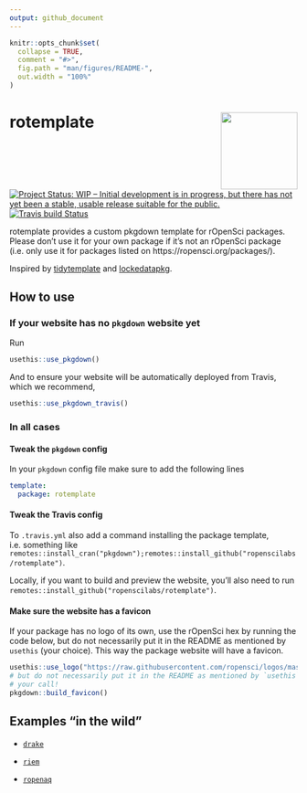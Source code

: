 ```yaml
---
output: github_document
---
```


<!-- README.md is generated from README.Rmd. Please edit that file -->

```r
knitr::opts_chunk$set(
  collapse = TRUE,
  comment = "#>",
  fig.path = "man/figures/README-",
  out.width = "100%"
)
```
# rotemplate <a href='https://ropenscilabs.github.io/rotemplate'><img src='man/figures/logo.png' align="right" height="134.5" /></a>

<!-- badges: start -->
[![Project Status: WIP – Initial development is in progress, but there has not yet been a stable, usable release suitable for the public.](https://www.repostatus.org/badges/latest/wip.svg)](https://www.repostatus.org/#wip)
[![Travis build Status](https://travis-ci.com/ropenscilabs/rotemplate.svg?branch=master)](https://travis-ci.com/ropenscilabs/rotemplate)
<!-- badges: end -->

rotemplate provides a custom pkgdown template for rOpenSci packages. Please don’t use it for your own package if it's not an rOpenSci package (i.e. only use it for packages listed on https://ropensci.org/packages/).

Inspired by [tidytemplate](https://github.com/tidyverse/tidytemplate/) and [lockedatapkg](https://github.com/lockedatapublished/lockedatapkg).

## How to use

### If your website has no `pkgdown` website yet

Run

```r
usethis::use_pkgdown()
```

And to ensure your website will be automatically deployed from Travis, which we recommend,

```r
usethis::use_pkgdown_travis()
```

### In all cases

#### Tweak the `pkgdown` config

In your `pkgdown` config file make sure to add the following lines

```yaml
template:
  package: rotemplate
```

#### Tweak the Travis config


To `.travis.yml` also add a command installing the package template, i.e. something like `remotes::install_cran("pkgdown");remotes::install_github("ropenscilabs/rotemplate")`.

Locally, if you want to build and preview the website, you'll also need to run `remotes::install_github("ropenscilabs/rotemplate")`.

#### Make sure the website has a favicon

If your package has no logo of its own, use the rOpenSci hex by running the code below, but do not necessarily put it in the README as mentioned by `usethis` (your choice). This way the package website will have a favicon.

```r
usethis::use_logo("https://raw.githubusercontent.com/ropensci/logos/master/stickers/blue_short_hexsticker.png")
# but do not necessarily put it in the README as mentioned by `usethis`,
# your call!
pkgdown::build_favicon()
```


## Examples "in the wild"

* [`drake`](https://ropensci.github.io/drake/)

* [`riem`](https://ropensci.github.io/riem/)

* [`ropenaq`](https://ropensci.github.io/ropenaq/)
